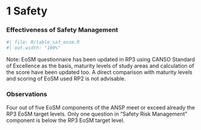 # 1 Safety
### Effectiveness of Safety Management

```{r}
#| file: R/table_saf_eosm.R
#| out.width: "100%"
```

Note: EoSM questionnaire has been updated in RP3 using CANSO Standard of Excellence as the basis, maturity levels of study areas and calculation of the score have been updated too. A direct comparison with  maturity levels and scoring of EoSM used RP2 is not advisable.


### Observations															
Four out of five EoSM components of the ANSP meet or exceed already the RP3 EoSM target levels. Only one question in "Safety Risk Management" component is below the RP3 EoSM target level.
